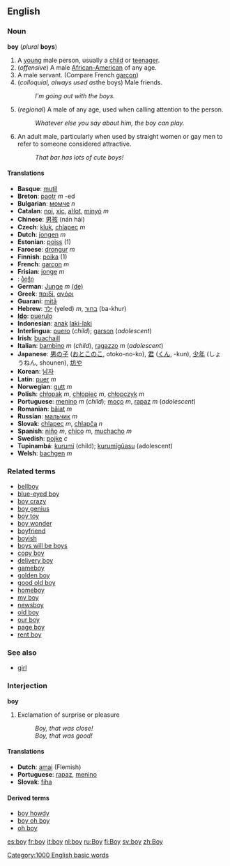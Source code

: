 ==English==
===Noun===
'''boy''' (''plural'' '''boys''')

# A [[young]] male person, usually a [[child]] or [[teenager]].
# (''offensive'') A male [[African-American]] of any age.
# A male servant. (Compare French [[garçon]])
# (''colloquial, always used as ''the boys) Male friends.
#: ''I'm going out with the boys.''
# (''regional'') A male of any age, used when calling attention to the person.
#: ''Whatever else you say about him, the boy can play.''
# An adult male, particularly when used by straight women or gay men to refer to someone considered attractive.
#: ''That bar has lots of cute boys!''

====Translations====
{{checktrans}}
*'''Basque''': [[mutil]]
*'''Breton''': [[paotr]] ''m'' -ed
*'''Bulgarian''': [[момче]] ''n''
*'''Catalan''': [[noi]], [[xic]], [[aŀlot]], [[minyó]] ''m''
*'''Chinese''': [[男孩]] (nán hái)
*'''Czech''': [[kluk]], [[chlapec]] ''m''
*'''Dutch''': [[jongen]] ''m''
*'''Estonian''': [[poiss]] (1)
*'''Faroese''': [[drongur]] ''m''
*'''Finnish''': [[poika]] (1)
*'''French''': [[garçon]] ''m''
*'''Frisian''': [[jonge]] ''m''
*'''{{ka}}''': [[ბიჭი]]
*'''German''': [[Junge]] ''m'' [[:de:Junge|(de)]]
*'''Greek''': [[παιδί]], [[αγόρι]]
*'''Guarani''': [[mitã]]
*'''Hebrew''': [[ילד]] (yeled) ''m'', [[בחור]] (ba-khur) 
*'''[[Ido]]''': [[puerulo]]
*'''Indonesian''': [[anak]] [[laki-laki]]
*'''Interlingua''': [[puero]] (''child''); [[garson]] (''adolescent'')
*'''Irish''': [[buachaill]]
*'''Italian''': [[bambino]] ''m'' (''child''), [[ragazzo]] ''m'' (''adolescent'')
*'''Japanese''': [[男の子]] ([[おとこのこ]], otoko-no-ko), [[君]] ([[くん]], -kun), [[少年]] (しょうねん, shounen), [[坊や]]
*'''Korean''': [[남자]]
*'''Latin''': [[puer]] ''m''
*'''Norwegian''': [[gutt]] ''m''
*'''Polish''': [[chłopak]] ''m'', [[chłopiec]] ''m'', [[chłopczyk]] ''m''
*'''Portuguese''': [[menino]] ''m'' (''child''); [[moço]] ''m'', [[rapaz]] ''m'' (''adolescent'')
*'''Romanian''': [[băiat]] ''m''
*'''Russian''': [[мальчик]] ''m''
*'''Slovak''': [[chlapec]] ''m'', [[chlapča]] ''n''
*'''Spanish''': [[niño]] ''m'', [[chico]] ''m'', [[muchacho]] ''m''
*'''Swedish''': [[pojke]] ''c''
*'''Tupinambá''': [[kurumĩ]] (child); [[kurumĩgûasu]] (adolescent)
*'''Welsh''': [[bachgen]] ''m''

===Related terms===
*[[bellboy]]
*[[blue-eyed boy]]
*[[boy crazy]]
*[[boy genius]]
*[[boy toy]]
*[[boy wonder]]
*[[boyfriend]]
*[[boyish]]
*[[boys will be boys]]
*[[copy boy]]
*[[delivery boy]]
*[[gameboy]]
*[[golden boy]]
*[[good old boy]]
*[[homeboy]]
*[[my boy]]
*[[newsboy]]
*[[old boy]]
*[[our boy]]
*[[page boy]]
*[[rent boy]]

===See also===
*[[girl]]

===Interjection===
'''boy'''

# Exclamation of surprise or pleasure
#: ''Boy, that was close!''
#: ''Boy, that was good!''

====Translations====
*'''Dutch''': [[amai]] (Flemish)
*'''Portuguese''': [[rapaz]], [[menino]]<!--are these really translations of the interjection or actually of the noun?-->
*'''Slovak''': [[fíha]]

====Derived terms====
*[[boy howdy]]
*[[boy oh boy]]
*[[oh boy]]

{{rfc}}

[[Category:1000 English basic words]]

[[es:boy]]
[[fr:boy]]
[[it:boy]]
[[nl:boy]]
[[ru:Boy]]
[[fi:Boy]]
[[sv:boy]]
[[zh:Boy]]